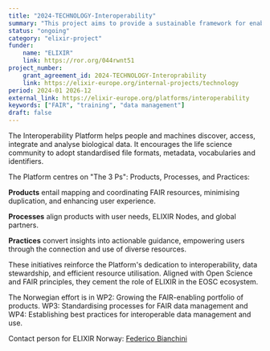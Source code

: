 ```yaml
---
title: "2024-TECHNOLOGY-Interoperability"
summary: "This project aims to provide a sustainable framework for enabling real-world data integration and reuse by promoting and supporting interoperability, data management, and FAIR principles."
status: "ongoing"
category: "elixir-project"
funder:
    name: "ELIXIR"
    link: https://ror.org/044rwnt51
project_number:
    grant_agreement_id: 2024-TECHNOLOGY-Interoprability
    link: https://elixir-europe.org/internal-projects/technology
period: 2024-01 2026-12
external_link: https://elixir-europe.org/platforms/interoperability
keywords: ["FAIR", "training", "data management"]
draft: false
---
```

The Interoperability Platform helps people and machines discover, access, integrate and analyse biological data. It encourages the life science community to adopt standardised file formats, metadata, vocabularies and identifiers.

The Platform centres on "The 3 Ps": Products, Processes, and Practices:

**Products** entail mapping and coordinating FAIR resources, minimising duplication, and enhancing user experience.

**Processes** align products with user needs, ELIXIR Nodes, and global partners.

**Practices** convert insights into actionable guidance, empowering users through the connection and use of diverse resources.
 

These initiatives reinforce the Platform's dedication to interoperability, data stewardship, and efficient resource utilisation. Aligned with Open Science and FAIR principles, they cement the role of ELIXIR in the EOSC ecosystem.

The Norwegian effort is in WP2: Growing the FAIR-enabling portfolio of products. WP3: Standardising processes for FAIR data management and WP4: Establishing best practices for interoperable data management and use.

Contact person for ELIXIR Norway: [Federico Bianchini](mailto:fredebi@uio.no)

